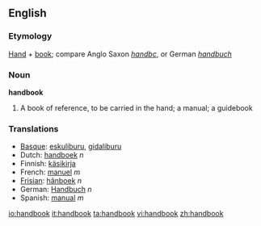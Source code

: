 ==English==

===Etymology===
[[Hand]] + [[book]]; compare Anglo Saxon ''[[handbc]]'', or German ''[[handbuch]]''
===Noun===
'''handbook'''

#A book of reference, to be carried in the hand; a manual; a guidebook
===Translations===
*[[Basque]]: [[eskuliburu]], [[gidaliburu]]
*Dutch: [[handboek]] ''n''
*Finnish: [[käsikirja]]
*French: [[manuel]] ''m''
*[[Frisian]]: [[hânboek]] ''n''
*German: [[Handbuch]] ''n''
*Spanish: [[manual]] ''m''

[[io:handbook]]
[[it:handbook]]
[[ta:handbook]]
[[vi:handbook]]
[[zh:handbook]]
